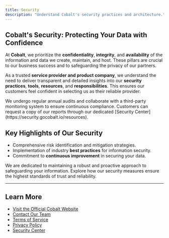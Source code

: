 ```yaml
---
title: Security
description: "Understand Cobalt's​ security practices and architecture."
---
```


## Cobalt's Security: Protecting Your Data with Confidence

At **Cobalt**, we prioritize the **confidentiality**, **integrity**, and **availability** of the information and data we create, maintain, and host. These pillars are crucial to our business success and to safeguarding the privacy of our partners.

As a trusted **service provider and product company**, we understand the need to deliver transparent and detailed insights into our **security practices**, **tools**, **resources**, and **responsibilities**. This ensures our customers feel confident in selecting us as their reliable provider.

<Info>
We undergo regular annual audits and collaborate with a third-party monitoring system to ensure continuous compliance. Customers can request a copy of our reports through our dedicated [Security Center](https://security.gocobalt.io/resources).
</Info>

## Key Highlights of Our Security

- Comprehensive risk identification and mitigation strategies.  
- Implementation of industry **best practices** for information security.  
- Commitment to **continuous improvement** in securing your data.  

We are dedicated to maintaining a robust and proactive approach to safeguarding your information. Explore how our security measures ensure the highest standards of trust and reliability.

---

## Learn More
- [Visit the Official Cobalt Website](https://www.gocobalt.io/)  
- [Contact Our Team](https://www.gocobalt.io/contact-us)
- [Terms of Service](https://www.gocobalt.io/terms-of-use)  
- [Privacy Policy](https://www.gocobalt.io/privacy-policy)
- [Security Center](https://security.gocobalt.io)
